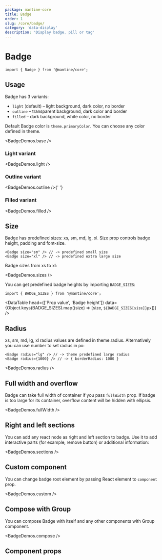 ```yaml
---
package: mantine-core
title: Badge
order: 1
slug: /core/badge/
category: 'data-display'
description: 'Display badge, pill or tag'
---
```



# Badge

<PageHeader
  source="mantine-core/src/Badge/Badge.tsx"
  docs="core/Badge.mdx"
  package="@mantine/core"
/>

```tsx
import { Badge } from '@mantine/core';
```

## Usage

Badge has 3 variants:

- `light` (default) – light background, dark color, no border
- `outline` – transparent background, dark color and border
- `filled` – dark background, white color, no border

Default Badge color is `theme.primaryColor`. You can choose any color defined in <GatsbyLink to="/pages/theming/">theme</GatsbyLink>.

<BadgeDemos.base />

### Light variant

<BadgeDemos.light />

### Outline variant

<BadgeDemos.outline />{' '}

### Filled variant

<BadgeDemos.filled />

## Size

Badge has predefined sizes: xs, sm, md, lg, xl.
Size prop controls badge height, padding and font-size.

```tsx
<Badge size="sm" /> // -> predefined small size
<Badge size="xl" /> // -> predefined extra large size
```

Badge sizes from xs to xl:

<BadgeDemos.sizes />

You can get predefined badge heights by importing `BADGE_SIZES`:

```tsx
import { BADGE_SIZES } from '@mantine/core';
```

<DataTable
  head={['Prop value', 'Badge height']}
  data={Object.keys(BADGE_SIZES).map((size) => [size, `${BADGE_SIZES[size]}px`])}
/>

## Radius

xs, sm, md, lg, xl radius values are defined in <GatsbyLink to="/pages/theming/">theme.radius</GatsbyLink>.
Alternatively you can use number to set radius in px:

```tsx
<Badge radius="lg" /> // -> theme predefined large radius
<Badge radius={1000} /> // -> { borderRadius: 1000 }
```

<BadgeDemos.radius />

## Full width and overflow

Badge can take full width of container if you pass `fullWidth` prop.
If badge is too large for its container, overflow content will be hidden with ellipsis.

<BadgeDemos.fullWidth />

## Right and left sections

You can add any react node as right and left section to badge.
Use it to add interactive parts (for example, remove button) or additional information:

<BadgeDemos.sections />

## Custom component

You can change badge root element by passing React element to `component` prop.

<BadgeDemos.custom />

## Compose with Group

You can compose Badge with itself and any other components with <GatsbyLink to="/core/group/">Group</GatsbyLink> component.

<BadgeDemos.compose />

## Component props

<PropsTable component="Badge" />
